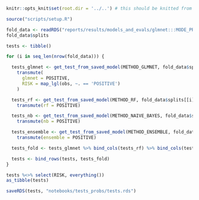 ```r
knitr::opts_knit$set(root.dir = '../..') # this should be knitted from the repo root directory
```


```r

source("scripts/setup.R")
```


```r
fold_data <- readRDS("reports/results/models_and_evals/glmnet:::MODE_PRESENCE:::LABEL_H:::SYMP_TRUE:::CV_TRUE/data_info.rds")
fold_data$splits
```


```r

tests <- tibble()

for (i in seq_len(nrow(fold_data))) {

  tests_glmnet <- get_test_from_saved_model(METHOD_GLMNET, fold_data$splits[[i]], i, 403) %>%
    transmute(
      glmnet = POSITIVE,
      RISK = map_lgl(obs, ~. == 'POSITIVE')
    )

  tests_rf <- get_test_from_saved_model(METHOD_RF, fold_data$splits[[i]], i, 403) %>%
    transmute(rf = POSITIVE)

  tests_nb <- get_test_from_saved_model(METHOD_NAIVE_BAYES, fold_data$splits[[i]], i, 403) %>%
    transmute(nb = POSITIVE)

  tests_ensemble <- get_test_from_saved_model(METHOD_ENSEMBLE, fold_data$splits[[i]], i, 403) %>%
    transmute(ensemble = POSITIVE)

  tests_fold <- tests_glmnet %>% bind_cols(tests_rf) %>% bind_cols(tests_nb) %>% bind_cols(tests_ensemble)

  tests <- bind_rows(tests, tests_fold)
}

tests %<>% select(RISK, everything())
as_tibble(tests)
```

```r

saveRDS(tests, "notebooks/tests_probs/tests.rds")
```
